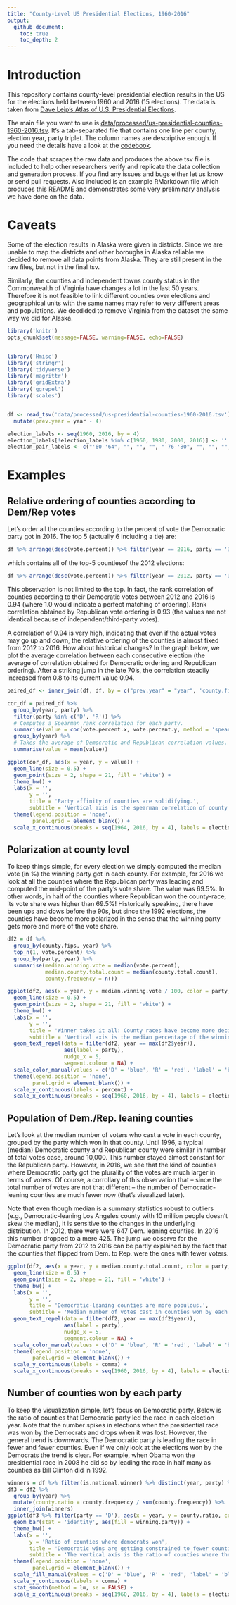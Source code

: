 ```yaml
---
title: "County-Level US Presidential Elections, 1960-2016"
output: 
  github_document:
    toc: true
    toc_depth: 2
---
```


# Introduction

This repository contains county-level presidential election results in the US for the elections held between 1960 and 2016 (15 elections). The data is taken from [Dave Leip's Atlas of U.S. Presidential Elections](http://uselectionatlas.org/).

The main file you want to use is [data/processed/us-presidential-counties-1960-2016.tsv](data/processed/us-presidential-counties-1960-2016.tsv). It's a tab-separated file that contains one line per county, election year, party triplet. The column names are descriptive enough. If you need the details have a look at the [codebook](codebook.txt).

The code that scrapes the raw data and produces the above tsv file is included to help other researchers verify and replicate the data collection and generation process. If you find any issues and bugs either let us know or send pull requests. Also included is an example RMarkdown file which produces this README and demonstrates some very preliminary analysis we have done on the data.

# Caveats

Some of the election results in Alaska were given in districts. Since we are unable to map the districts and other boroughs in Alaska reliable we decided to remove all data points from Alaska. They are still present in the raw files, but not in the final tsv.

Similarly, the counties and independent towns county status in the Commonwealth of Virginia have changes a lot in the last 50 years. Therefore it is not feasible to link different counties over elections and geographical units with the same names may refer to very different areas and populations. We decdided to remove Virginia from the dataset the same way we did for Alaska.


```r
library('knitr')
opts_chunk$set(message=FALSE, warning=FALSE, echo=FALSE)


library('Hmisc')
library('stringr')
library('tidyverse')
library('magrittr')
library('gridExtra')
library('ggrepel')
library('scales')


df <- read_tsv('data/processed/us-presidential-counties-1960-2016.tsv') %>%
  mutate(prev.year = year - 4)

election_labels <- seq(1960, 2016, by = 4)
election_labels[!election_labels %in% c(1960, 1980, 2000, 2016)] <- ''
election_pair_labels <- c("'60-'64", "", "", "", "'76-'80", "", "", "", "", "'96-'00", "", "", "", "'12-'16")
```

# Examples

## Relative ordering of counties according to Dem/Rep votes

Let's order all the counties according to the percent of vote the Democratic party got in 2016. The top 5 (actually 6 including a tie) are:

```r
df %>% arrange(desc(vote.percent)) %>% filter(year == 2016, party == 'D') %>% top_n(5, vote.percent) %>% transmute(State = tools::toTitleCase(state.name), County = tools::toTitleCase(county.name), `Dem. Vote (%)` = vote.percent) %>% kable
```

which contains all of the top-5 countiesof the 2012 elections:

```r
df %>% arrange(desc(vote.percent)) %>% filter(year == 2012, party == 'D') %>% top_n(5, vote.percent) %>% transmute(State = tools::toTitleCase(state.name), County = tools::toTitleCase(county.name), `Dem. Vote (%)` = vote.percent) %>% kable
```

This observation is not limited to the top. In fact, the rank correlation of counties according to their Democratic votes between 2012 and 2016 is 0.94 (where 1.0 would indicate a perfect matching of ordering). Rank correlation obtained by Republican vote ordering is 0.93 (the values are not identical because of independent/third-party votes).

A correlation of 0.94 is very high, indicating that even if the actual votes may go up and down, the relative ordering of the counties is almost fixed from 2012 to 2016. How about historical changes? In the graph below, we plot the average correlation between each consecutive election (the average of correlation obtained for Democratic ordering and Republican ordering). After a striking jump in the late 70's, the correlation steadily increased from 0.8 to its current value 0.94.


```r
paired_df <- inner_join(df, df, by = c("prev.year" = "year", 'county.fips', 'party')) 

cor_df = paired_df %>%  
  group_by(year, party) %>%
  filter(party %in% c('D', 'R')) %>%
  # Computes a Spearman rank correlation for each party.
  summarise(value = cor(vote.percent.x, vote.percent.y, method = 'spearman')) %>%
  group_by(year) %>%
  # Takes the average of Democratic and Republican correlation values.
  summarise(value = mean(value)) 

ggplot(cor_df, aes(x = year, y = value)) +
  geom_line(size = 0.5) +
  geom_point(size = 2, shape = 21, fill = 'white') +
  theme_bw() +
  labs(x = '',
       y = '', 
       title = 'Party affinity of counties are solidifying.',
       subtitle = 'Vertical axis is the spearman correlation of county ranks between consecutive elections.\nThe ordering of counties according to their Dem/Rep vote have become almost fixed.') +
  theme(legend.position = 'none',
        panel.grid = element_blank()) +
  scale_x_continuous(breaks = seq(1964, 2016, by = 4), labels = election_pair_labels)  
```

## Polarization at county level

To keep things simple, for every election we simply computed the median vote (in %) the winning party got in each county. For example, for 2016 we look at all the counties where the Republican party was leading and computed the mid-point of the party's vote share. The value was 69.5%. In other words, in half of the counties where Republican won the county-race, its vote share was higher than 69.5%! Historically speaking, there have been ups and dows before the 90s, but since the 1992 elections, the counties have become more polarized in the sense that the winning party gets more and more of the vote share.

```r
df2 = df %>% 
  group_by(county.fips, year) %>%
  top_n(1, vote.percent) %>%
  group_by(party, year) %>%
  summarise(median.winning.vote = median(vote.percent),
            median.county.total.count = median(county.total.count),
            county.frequency = n())

ggplot(df2, aes(x = year, y = median.winning.vote / 100, color = party, group = party)) +
  geom_line(size = 0.5) +
  geom_point(size = 2, shape = 21, fill = 'white') +
  theme_bw() +
  labs(x = '',
       y = '',
       title = 'Winner takes it all: County races have become more decisive.',
       subtitle = 'Vertical axis is the median percentage of the winning party vote in each county.\nSince the 1992 elections the median Democratic county has become even more Democratic leaning\nand the median Republican county more Republican leaning.') +
  geom_text_repel(data = filter(df2, year == max(df2$year)),
                  aes(label = party),
                  nudge_x = 5,
                  segment.colour = NA) +
  scale_color_manual(values = c('D' = 'blue', 'R' = 'red', 'label' = 'black')) +
  theme(legend.position = 'none',
        panel.grid = element_blank()) +
  scale_y_continuous(labels = percent) +
  scale_x_continuous(breaks = seq(1960, 2016, by = 4), labels = election_labels)
```

## Population of Dem./Rep. leaning counties

Let's look at the median number of voters who cast a vote in each county, grouped by the party which won in that county. Until 1996, a typical (median) Democratic county and Republican county were similar in number of total votes case, around 10,000. This number stayed almost constant for the Republican party. However, in 2016, we see that the kind of counties where Democratic party got the plurality of the votes are much larger in terms of voters. Of course, a corrollary of this observation that -- since the total number of votes are not that different -- the number of Democratic-leaning counties are much fewer now (that's visualized later).

Note that even though median is a summary statistics robust to outliers (e.g., Democratic-leaning Los Angeles county with 10 million people doesn't skew the median), it is sensitive to the changes in the underlying distribution. In 2012, there were were 647 Dem. leaning counties. In 2016 this number dropped to a mere 425. The jump we observe for the Democratic party from 2012 to 2016 can be partly explained by the fact that the counties that flipped from Dem. to Rep. were the ones with fewer voters.

```r
ggplot(df2, aes(x = year, y = median.county.total.count, color = party, group = party)) +
  geom_line(size = 0.5) +
  geom_point(size = 2, shape = 21, fill = 'white') +
  theme_bw() +
  labs(x = '',
       y = '',
       title = 'Democratic-leaning counties are more populous.',
       subtitle = 'Median number of votes cast in counties won by each party.\nDemocrats are winning in counties that have more voters.') +
  geom_text_repel(data = filter(df2, year == max(df2$year)),
                  aes(label = party),
                  nudge_x = 5,
                  segment.colour = NA) +
  scale_color_manual(values = c('D' = 'blue', 'R' = 'red', 'label' = 'black')) +
  theme(legend.position = 'none',
        panel.grid = element_blank()) +
  scale_y_continuous(labels = comma) +
  scale_x_continuous(breaks = seq(1960, 2016, by = 4), labels = election_labels)
```

## Number of counties won by each party

To keep the visualization simple, let's focus on Democratic party. Below is the ratio of counties that Democratic party led the race in each election year. Note that the number spikes in elections when the presidential race was won by the Democrats and drops when it was lost. However, the general trend is downwards. The Democratic party is leading the race in fewer and fewer counties. Even if we only look at the elections won by the Democrats the trend is clear. For example, when Obama won the presidential race in 2008 he did so by leading the race in half many as counties as Bill Clinton did in 1992.

```r
winners = df %>% filter(is.national.winner) %>% distinct(year, party) %>% rename(winning.party = party)
df3 = df2 %>%
  group_by(year) %>%
  mutate(county.ratio = county.frequency / sum(county.frequency)) %>%
  inner_join(winners)
ggplot(df3 %>% filter(party == 'D'), aes(x = year, y = county.ratio, color = party, group = party)) +
  geom_bar(stat = 'identity', aes(fill = winning.party)) +
  theme_bw() +
  labs(x = '',
       y = 'Ratio of counties where democrats won',
       title = 'Democratic wins are getting constrained to fewer counties.',
       subtitle = 'The vertical axis is the ratio of counties where the Democratic party led the presidential race.\nThe bar colors represent the party which won the presidential race that year.') +
  theme(legend.position = 'none',
        panel.grid = element_blank()) +
  scale_fill_manual(values = c('D' = 'blue', 'R' = 'red', 'label' = 'black')) +
  scale_y_continuous(labels = comma) +
  stat_smooth(method = lm, se = FALSE) +
  scale_x_continuous(breaks = seq(1960, 2016, by = 4), labels = election_labels)
```